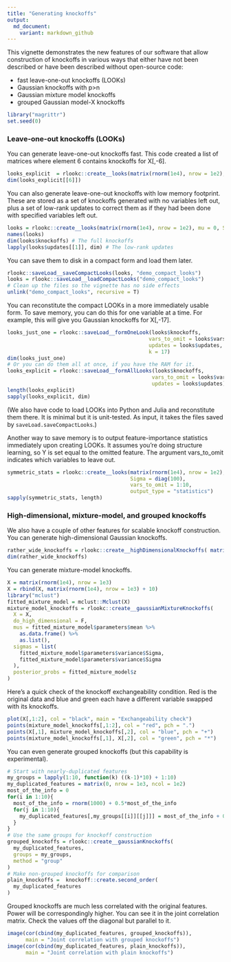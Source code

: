 ```yaml
---
title: "Generating knockoffs"
output:
  md_document:
    variant: markdown_github
---
```


This vignette demonstrates the new features of our software that
allow construction of knockoffs in various ways that either have not been described
or have been described without open-source code:

- fast leave-one-out knockoffs (LOOKs)
- Gaussian knockoffs with p>n
- Gaussian mixture model knockoffs
- grouped Gaussian model-X knockoffs

```r
library("magrittr")
set.seed(0)
```

### Leave-one-out knockoffs (LOOKs)

You can generate leave-one-out knockoffs fast. This code created a list of matrices where element 6 contains knockoffs for X[,-6].

```r
looks_explicit  = rlookc::create__looks(matrix(rnorm(1e4), nrow = 1e2), mu = 0, Sigma = diag(100), output_type = "knockoffs")
dim(looks_explicit[[6]])
```

You can also generate leave-one-out knockoffs with low memory footprint.
These are stored as a set of knockoffs generated with no variables left out, plus
a set of low-rank updates to correct them as if they had been done with specified variables left out.

```r
looks = rlookc::create__looks(matrix(rnorm(1e4), nrow = 1e2), mu = 0, Sigma = diag(100), output_type = "knockoffs_compact")
names(looks)
dim(looks$knockoffs) # The full knockoffs
lapply(looks$updates[[1]], dim) # The low-rank updates
```

You can save them to disk in a compact form and load them later.

```r
rlookc::saveLoad__saveCompactLooks(looks, "demo_compact_looks")
looks = rlookc::saveLoad__loadCompactLooks("demo_compact_looks")
# Clean up the files so the vignette has no side effects
unlink("demo_compact_looks", recursive = T)
```

You can reconstitute the compact LOOKs in a more immediately usable form.
To save memory, you can do this for one variable at a time.
For example, this will give you Gaussian knockoffs for X[,-17]. 

```r
looks_just_one = rlookc::saveLoad__formOneLook(looks$knockoffs,
                                              vars_to_omit = looks$vars_to_omit,
                                              updates = looks$updates,
                                              k = 17)
dim(looks_just_one)
# Or you can do them all at once, if you have the RAM for it.
looks_explicit = rlookc::saveLoad__formAllLooks(looks$knockoffs,
                                               vars_to_omit = looks$vars_to_omit,
                                               updates = looks$updates)
length(looks_explicit)
sapply(looks_explicit, dim)
```

(We also have code to load LOOKs into Python and Julia and reconstitute them there.
It is minimal but it is unit-tested. As input, it takes the files saved by `saveLoad.saveCompactLooks`.)

Another way to save memory is to output feature-importance statistics immediately upon creating LOOKs.
It assumes you're doing structure learning, so Y is set equal to the omitted feature.
The argument vars_to_omit indicates which variables to leave out.

```r
symmetric_stats = rlookc::create__looks(matrix(rnorm(1e4), nrow = 1e2), mu = 0,
                                        Sigma = diag(100),
                                        vars_to_omit = 1:10,
                                        output_type = "statistics")
sapply(symmetric_stats, length)
```
### High-dimensional, mixture-model, and grouped knockoffs

We also have a couple of other features for scalable knockoff construction.
You can generate high-dimensional Gaussian knockoffs.

```r
rather_wide_knockoffs = rlookc::create__highDimensionalKnockoffs( matrix(rnorm(1e7), nrow = 1e2) )
dim(rather_wide_knockoffs)
```

You can generate mixture-model knockoffs.

```r
X = matrix(rnorm(1e4), nrow = 1e3)
X = rbind(X, matrix(rnorm(1e4), nrow = 1e3) + 10)
library("mclust")
fitted_mixture_model = mclust::Mclust(X)
mixture_model_knockoffs = rlookc::create__gaussianMixtureKnockoffs(
  X = X,
  do_high_dimensional = F,
  mus = fitted_mixture_model$parameters$mean %>%
    as.data.frame() %>%
    as.list(),
  sigmas = list(
    fitted_mixture_model$parameters$variance$Sigma,
    fitted_mixture_model$parameters$variance$Sigma
  ),
  posterior_probs = fitted_mixture_model$z
)
```

Here's a quick check of the knockoff exchangeability condition. Red is the original data and blue and green each have a different variable swapped with its knockoffs.

```r
plot(X[,1:2], col = "black", main = "Exchangeability check")
points(mixture_model_knockoffs[,1:2], col = "red", pch = ".")
points(X[,1], mixture_model_knockoffs[,2], col = "blue", pch = "+")
points(mixture_model_knockoffs[,1], X[,2], col = "green", pch = "*")
```

You can even generate grouped knockoffs (but this capability is experimental).

```r
# Start with nearly-duplicated features
my_groups = lapply(1:10, function(k) ((k-1)*10) + 1:10)
my_duplicated_features = matrix(0, nrow = 1e3, ncol = 1e2)
most_of_the_info = 0
for(i in 1:10){
  most_of_the_info = rnorm(1000) + 0.5*most_of_the_info
  for(j in 1:10){
    my_duplicated_features[,my_groups[[i]][[j]]] = most_of_the_info + 0.001*rnorm(1000)
  }
}
# Use the same groups for knockoff construction
grouped_knockoffs = rlookc::create__gaussianKnockoffs(
  my_duplicated_features,
  groups = my_groups,
  method = "group"
)
# Make non-grouped knockoffs for comparison
plain_knockoffs =  knockoff::create.second_order(
  my_duplicated_features
)
```

Grouped knockoffs are much less correlated with the original features.
Power will be correspondingly higher.
You can see it in the joint correlation matrix. Check the values off the diagonal but parallel to it.

```r
image(cor(cbind(my_duplicated_features, grouped_knockoffs)),
      main = "Joint correlation with grouped knockoffs")
image(cor(cbind(my_duplicated_features, plain_knockoffs)),
      main = "Joint correlation with plain knockoffs")
```

